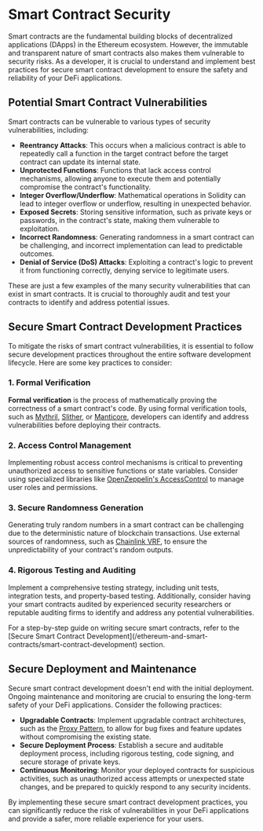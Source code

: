 
# Smart Contract Security

Smart contracts are the fundamental building blocks of decentralized applications (DApps) in the Ethereum ecosystem. However, the immutable and transparent nature of smart contracts also makes them vulnerable to security risks. As a developer, it is crucial to understand and implement best practices for secure smart contract development to ensure the safety and reliability of your DeFi applications.

## Potential Smart Contract Vulnerabilities

Smart contracts can be vulnerable to various types of security vulnerabilities, including:

- **Reentrancy Attacks**: This occurs when a malicious contract is able to repeatedly call a function in the target contract before the target contract can update its internal state.
- **Unprotected Functions**: Functions that lack access control mechanisms, allowing anyone to execute them and potentially compromise the contract's functionality.
- **Integer Overflow/Underflow**: Mathematical operations in Solidity can lead to integer overflow or underflow, resulting in unexpected behavior.
- **Exposed Secrets**: Storing sensitive information, such as private keys or passwords, in the contract's state, making them vulnerable to exploitation.
- **Incorrect Randomness**: Generating randomness in a smart contract can be challenging, and incorrect implementation can lead to predictable outcomes.
- **Denial of Service (DoS) Attacks**: Exploiting a contract's logic to prevent it from functioning correctly, denying service to legitimate users.

<Callout type="warning">
These are just a few examples of the many security vulnerabilities that can exist in smart contracts. It is crucial to thoroughly audit and test your contracts to identify and address potential issues.
</Callout>

## Secure Smart Contract Development Practices

To mitigate the risks of smart contract vulnerabilities, it is essential to follow secure development practices throughout the entire software development lifecycle. Here are some key practices to consider:

### 1. Formal Verification

**Formal verification** is the process of mathematically proving the correctness of a smart contract's code. By using formal verification tools, such as [Mythril](https://github.com/ConsenSys/mythril), [Slither](https://github.com/crytic/slither), or [Manticore](https://github.com/trailofbits/manticore), developers can identify and address vulnerabilities before deploying their contracts.

### 2. Access Control Management

Implementing robust access control mechanisms is critical to preventing unauthorized access to sensitive functions or state variables. Consider using specialized libraries like [OpenZeppelin's AccessControl](https://docs.openzeppelin.com/contracts/4.x/access-control) to manage user roles and permissions.

### 3. Secure Randomness Generation

Generating truly random numbers in a smart contract can be challenging due to the deterministic nature of blockchain transactions. Use external sources of randomness, such as [Chainlink VRF](https://docs.chain.link/docs/chainlink-vrf/), to ensure the unpredictability of your contract's random outputs.

### 4. Rigorous Testing and Auditing

Implement a comprehensive testing strategy, including unit tests, integration tests, and property-based testing. Additionally, consider having your smart contracts audited by experienced security researchers or reputable auditing firms to identify and address any potential vulnerabilities.

<Callout type="info">
For a step-by-step guide on writing secure smart contracts, refer to the [Secure Smart Contract Development](/ethereum-and-smart-contracts/smart-contract-development) section.
</Callout>

## Secure Deployment and Maintenance

Secure smart contract development doesn't end with the initial deployment. Ongoing maintenance and monitoring are crucial to ensuring the long-term safety of your DeFi applications. Consider the following practices:

- **Upgradable Contracts**: Implement upgradable contract architectures, such as the [Proxy Pattern](https://docs.openzeppelin.com/contracts/4.x/api/proxy), to allow for bug fixes and feature updates without compromising the existing state.
- **Secure Deployment Process**: Establish a secure and auditable deployment process, including rigorous testing, code signing, and secure storage of private keys.
- **Continuous Monitoring**: Monitor your deployed contracts for suspicious activities, such as unauthorized access attempts or unexpected state changes, and be prepared to quickly respond to any security incidents.

By implementing these secure smart contract development practices, you can significantly reduce the risk of vulnerabilities in your DeFi applications and provide a safer, more reliable experience for your users.